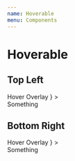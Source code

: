 ```yaml
---
name: Hoverable
menu: Components
---
```



# Hoverable

## Top Left

<Playground>
  <Hoverable
    render={<div style={{
        height: '200px',
        width: '200px',
        backgroundColor: 'red',
    }}>
        Hover Overlay
    </div>}
  >
    <div style={{
        backgroundColor: 'lightblue',
        height: '200px',
    }}>
        Something
    </div>
  </Hoverable>
</Playground>

## Bottom Right

<Playground>
  <Hoverable
    position="bottom-right"
    render={<div style={{
        height: '200px',
        width: '200px',
        backgroundColor: 'red',
    }}>
        Hover Overlay
    </div>}
  >
    <div style={{
        backgroundColor: 'lightblue',
        height: '200px',
    }}>
        Something
    </div>
  </Hoverable>
</Playground>

